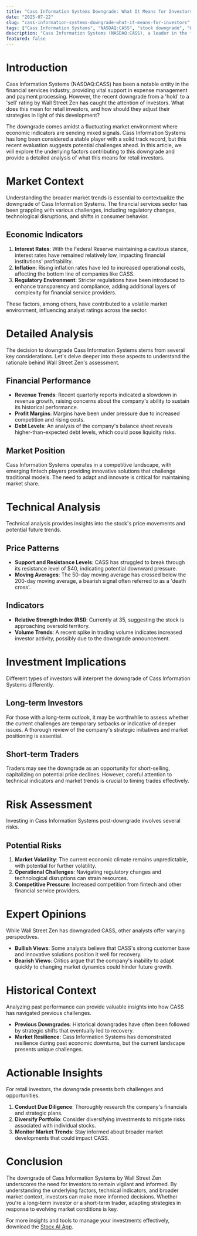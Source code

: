 ```yaml
---
title: "Cass Information Systems Downgrade: What It Means for Investors"
date: "2025-07-22"
slug: "cass-information-systems-downgrade-what-it-means-for-investors"
tags: ["Cass Information Systems", "NASDAQ:CASS", "stock downgrade", "Wall Street Zen", "investment strategy", "financial analysis", "technical analysis", "market trends", "retail investing", "risk management"]
description: "Cass Information Systems (NASDAQ:CASS), a leader in the financial services sector, has recently been downgraded by Wall Street Zen from a 'hold' to a 'sell' rating. This change has raised significant interest and concern among retail investors, prompting a closer examination of the company's financial health and market positioning. In this article, we delve into the potential reasons behind this downgrade, explore the broader market context, and assess what this means for different investor profiles. We also provide a detailed analysis of CASS's recent performance, technical indicators, and historical comparisons to offer actionable insights. Whether you're a long-term investor or a trader, understanding these dynamics is crucial to making informed investment decisions. The downgrade reflects broader market trends and potential company-specific challenges that need to be addressed. Investors must weigh these factors carefully, considering both the risks and opportunities. This comprehensive guide aims to equip retail investors with the knowledge needed to navigate this development effectively."
featured: false
---
```


# Introduction

Cass Information Systems (NASDAQ:CASS) has been a notable entity in the financial services industry, providing vital support in expense management and payment processing. However, the recent downgrade from a 'hold' to a 'sell' rating by Wall Street Zen has caught the attention of investors. What does this mean for retail investors, and how should they adjust their strategies in light of this development?

The downgrade comes amidst a fluctuating market environment where economic indicators are sending mixed signals. Cass Information Systems has long been considered a stable player with a solid track record, but this recent evaluation suggests potential challenges ahead. In this article, we will explore the underlying factors contributing to this downgrade and provide a detailed analysis of what this means for retail investors.

# Market Context

Understanding the broader market trends is essential to contextualize the downgrade of Cass Information Systems. The financial services sector has been grappling with various challenges, including regulatory changes, technological disruptions, and shifts in consumer behavior.

## Economic Indicators

1. **Interest Rates**: With the Federal Reserve maintaining a cautious stance, interest rates have remained relatively low, impacting financial institutions' profitability.
2. **Inflation**: Rising inflation rates have led to increased operational costs, affecting the bottom line of companies like CASS.
3. **Regulatory Environment**: Stricter regulations have been introduced to enhance transparency and compliance, adding additional layers of complexity for financial service providers.

These factors, among others, have contributed to a volatile market environment, influencing analyst ratings across the sector.

# Detailed Analysis

The decision to downgrade Cass Information Systems stems from several key considerations. Let's delve deeper into these aspects to understand the rationale behind Wall Street Zen's assessment.

## Financial Performance

- **Revenue Trends**: Recent quarterly reports indicated a slowdown in revenue growth, raising concerns about the company's ability to sustain its historical performance.
- **Profit Margins**: Margins have been under pressure due to increased competition and rising costs.
- **Debt Levels**: An analysis of the company's balance sheet reveals higher-than-expected debt levels, which could pose liquidity risks.

## Market Position

Cass Information Systems operates in a competitive landscape, with emerging fintech players providing innovative solutions that challenge traditional models. The need to adapt and innovate is critical for maintaining market share.

# Technical Analysis

Technical analysis provides insights into the stock's price movements and potential future trends.

## Price Patterns

- **Support and Resistance Levels**: CASS has struggled to break through its resistance level of $40, indicating potential downward pressure.
- **Moving Averages**: The 50-day moving average has crossed below the 200-day moving average, a bearish signal often referred to as a 'death cross'.

## Indicators

- **Relative Strength Index (RSI)**: Currently at 35, suggesting the stock is approaching oversold territory.
- **Volume Trends**: A recent spike in trading volume indicates increased investor activity, possibly due to the downgrade announcement.

# Investment Implications

Different types of investors will interpret the downgrade of Cass Information Systems differently.

## Long-term Investors

For those with a long-term outlook, it may be worthwhile to assess whether the current challenges are temporary setbacks or indicative of deeper issues. A thorough review of the company's strategic initiatives and market positioning is essential.

## Short-term Traders

Traders may see the downgrade as an opportunity for short-selling, capitalizing on potential price declines. However, careful attention to technical indicators and market trends is crucial to timing trades effectively.

# Risk Assessment

Investing in Cass Information Systems post-downgrade involves several risks.

## Potential Risks

1. **Market Volatility**: The current economic climate remains unpredictable, with potential for further volatility.
2. **Operational Challenges**: Navigating regulatory changes and technological disruptions can strain resources.
3. **Competitive Pressure**: Increased competition from fintech and other financial service providers.

# Expert Opinions

While Wall Street Zen has downgraded CASS, other analysts offer varying perspectives.

- **Bullish Views**: Some analysts believe that CASS's strong customer base and innovative solutions position it well for recovery.
- **Bearish Views**: Critics argue that the company's inability to adapt quickly to changing market dynamics could hinder future growth.

# Historical Context

Analyzing past performance can provide valuable insights into how CASS has navigated previous challenges.

- **Previous Downgrades**: Historical downgrades have often been followed by strategic shifts that eventually led to recovery.
- **Market Resilience**: Cass Information Systems has demonstrated resilience during past economic downturns, but the current landscape presents unique challenges.

# Actionable Insights

For retail investors, the downgrade presents both challenges and opportunities.

1. **Conduct Due Diligence**: Thoroughly research the company's financials and strategic plans.
2. **Diversify Portfolio**: Consider diversifying investments to mitigate risks associated with individual stocks.
3. **Monitor Market Trends**: Stay informed about broader market developments that could impact CASS.

# Conclusion

The downgrade of Cass Information Systems by Wall Street Zen underscores the need for investors to remain vigilant and informed. By understanding the underlying factors, technical indicators, and broader market context, investors can make more informed decisions. Whether you're a long-term investor or a short-term trader, adapting strategies in response to evolving market conditions is key.

For more insights and tools to manage your investments effectively, download the [Stocx AI App](https://stocx.co).
